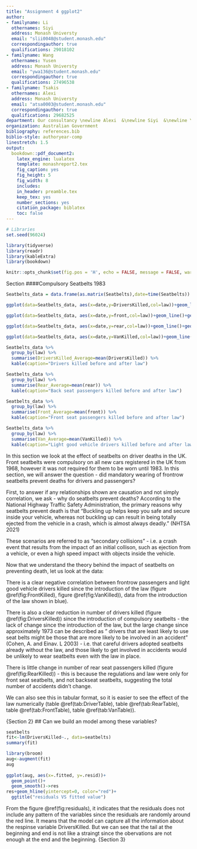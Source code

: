 ```yaml
---
title: "Assignment 4 ggplot2"
author:
- familyname: Li
  othernames: Siyi
  address: Monash Universty
  email: "slii0048@student.monash.edu"
  correspondingauthor: true
  qualifications: 29018102
- familyname: Wang
  othernames: Yusen
  address: Monash Universty
  email: "ywa136@student.monash.edu"
  correspondingauthor: true
  qualifications: 27496538
- familyname: Tsakis
  othernames: Alexi
  address: Monash Universty
  email: "atsa0003@student.monash.edu"
  correspondingauthor: true
  qualifications: 29682525
department: Our consultancy \newline Alexi  &\newline Siyi  &\newline Yusen
organization: Australian Government
bibliography: references.bib
biblio-style: authoryear-comp
linestretch: 1.5
output:
  bookdown::pdf_document2:
    latex_engine: lualatex
    template: monashreport2.tex
    fig_caption: yes
    fig_height: 5
    fig_width: 8
    includes:
    in_header: preamble.tex
    keep_tex: yes
    number_sections: yes
    citation_package: biblatex
    toc: false
---
```


```r
# Libraries
set.seed(96024)

library(tidyverse)
library(readr)
library(kableExtra)
library(bookdown)
```

```r
knitr::opts_chunk$set(fig.pos = 'H', echo = FALSE, message = FALSE, warning = FALSE)
```

{Section 1}

####Compulsory Seatbelts 1983

```r
Seatbelts_data = data.frame(as.matrix(Seatbelts),date=time(Seatbelts))
```

```r
ggplot(data=Seatbelts_data, aes(x=date,y=DriversKilled,col=law))+geom_line()+geom_smooth()
```

```r
ggplot(data=Seatbelts_data, aes(x=date,y=front,col=law))+geom_line()+geom_smooth()
```

```r
ggplot(data=Seatbelts_data, aes(x=date,y=rear,col=law))+geom_line()+geom_smooth()
```

```r
ggplot(data=Seatbelts_data, aes(x=date,y=VanKilled,col=law))+geom_line()+geom_smooth()
```

```r
Seatbelts_data %>%
  group_by(law) %>%
  summarise(DriversKilled_Average=mean(DriversKilled)) %>%
  kable(caption="Drivers killed before and after law")
```

```r
Seatbelts_data %>%
  group_by(law) %>%
  summarise(Rear_Average=mean(rear)) %>%
  kable(caption="Back seat passengers killed before and after law")
```

```r
Seatbelts_data %>%
  group_by(law) %>%
  summarise(Front_Average=mean(front)) %>%
  kable(caption="Front seat passengers killed before and after law")
```

```r
Seatbelts_data %>%
  group_by(law) %>%
  summarise(Van_Average=mean(VanKilled)) %>%
  kable(caption="Light good vehicle drivers killed before and after law")
```

In this section we look at the effect of seatbelts on driver deaths in the UK. Front seatbelts were compulsory on all new cars registered in the UK from 1968, however it was not required for them to be worn until 1983. In this section, we will answer the question - did mandatory wearing of frontrow seatbelts prevent deaths for drivers and passengers?

First, to answer if any relationships shown are causation and not simply correlation, we ask - why do seatbelts prevent deaths? According to the National Highway Traffic Safety Administration, the primary reasons why seatbelts prevent death is that "Buckling up helps keep you safe and secure inside your vehicle, whereas not buckling up can result in being totally ejected from the vehicle in a crash, which is almost always deadly." (NHTSA 2021)

These scenarios are referred to as "secondary collisions" - i.e. a crash event that results from the impact of an initial collison, such as ejection from a vehicle, or even a high speed impact with objects inside the vehicle.

Now that we understand the theory behind the impact of seatbelts on preventing death, let us look at the data:

There is a clear negative correlation between frontrow passengers and light good vehicle drivers killed since the introduction of the law (figure \@ref(fig:FrontKilled),  figure \@ref(fig:VanKilled)), data from the introduction of the law shown in blue).

There is also a clear reduction in number of drivers killed (figure \@ref(fig:DriversKilled)) since the introduction of compulsory seatbelts - the lack of change since the introduction of the law, but the large change since approximately 1973 can be described as " drivers that are least likely to use seat belts might be those that are more likely to be involved in an accident" (Cohen, A. and Einav. L 2003) - i.e. that careful drivers adopted seatbelts already without the law, and those likely to get involved in accidents would be unlikely to wear seatbelts even with the law in place.

There is little change in number of rear seat passengers killed (figure \@ref(fig:RearKilled)) - this is because the regulations and law were only for front seat seatbelts, and not backseat seatbelts, suggesting the total number of accidents didn't change.

We can also see this in tabular format, so it is easier to see the effect of the law numerically (table \@ref(tab:DriverTable), table \@ref(tab:RearTable), table \@ref(tab:FrontTable), table \@ref(tab:VanTable)).

{Section 2}
## Can we build an model among these variables?


```r
seatbelts
fit<-lm(DriversKilled~., data=seatbelts)
summary(fit)
```
```r
library(broom)
aug<-augment(fit)
aug
 
ggplot(aug, aes(x=.fitted, y=.resid))+
  geom_point()+
  geom_smooth()->res
res+geom_hline(yintercept=0, color="red")+
  ggtitle("residuals VS fitted value")
```
From the figure \@ref(fig:residuals), it indicates that the residuals does not include any pattern of the variables since the residuals are randomly around the red line. It means that the model can capture all the information about the respinse variable DriversKilled. But we can see that the tail at the beginning and end is not like a straingt since the obervations are not enough at the end and the beginning.
{Section 3}
